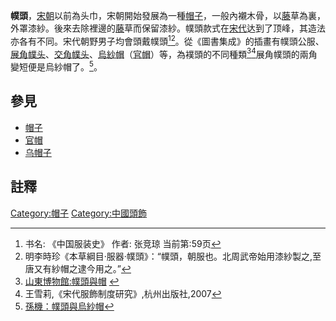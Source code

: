 '''幞頭'''，[[宋朝|宋朝]]以前為头巾，宋朝開始發展為一種[[帽子|帽子]]，一般內襯木骨，以[[藤|藤]]草為裏，外罩漆紗。後來去除裡邊的[[藤|藤]]草而保留漆紗。幞頭款式在[[宋代|宋代]]达到了顶峰，其造法亦各有不同。宋代朝野男子均會頭戴幞頭<ref>书名: 《中国服装史》 作者: 张竞琼 当前第:59页</ref><ref>明李時珍《本草綱目·服器·幞頭》：“幞頭，朝服也。北周武帝始用漆紗製之,至唐又有紗帽之逮今用之。”</ref>。從《圖書集成》的插畫有幞頭公服、[[展角幞头|展角幞头]]、[[交角幞头|交角幞头]]、[[烏紗帽|烏紗帽]]（[[官帽|官帽]]）等，為襆頭的不同種類<ref>[http://www.sdmuseum.com/lx_show.aspx?id=4757&cid=59 山東博物館:幞頭與帽] {{webarchive|url=https://web.archive.org/web/20131106012009/http://www.sdmuseum.com/lx_show.aspx?id=4757&cid=59 |date=2013-11-06 }}</ref><ref>王雪莉,《宋代服飾制度研究》,杭州出版社,2007</ref>展角幞頭的兩角變短便是烏紗帽了。<ref>[http://hanweiyang.cn/yang/dispbbs.asp?boardID=45&ID=68869&page=5 孫機：幞頭與烏紗帽]{{Dead link|date=2019年10月 |bot=InternetArchiveBot |fix-attempted=yes }}</ref>。
{{gallery|height=200
|File:Tang gao zu.jpg|[[唐高祖|唐高祖]]軟角幞頭
|File:Libai touxiang.jpg|[[李白|李白]]軟角幞頭
|File:Figures in a cortege, tomb of Li Xian, Tang Dynasty.jpg|[[唐朝|唐朝]]早期幞头 
|File:Wang Anshi.jpg|[[王安石|王安石]]展角幞頭
|File:Sima Guang 1.jpg|[[司马光|司马光]]展角幞頭
|File:Shen Kua sketch.jpg|[[沈括|沈括]]展角幞頭
|File:宋徽宗皇帝.jpg|[[宋徽宗|宋徽宗]]展角幞頭
|File:明太祖.jpg|[[明太祖|明太祖]]幞头（[[翼善冠|翼善冠]]）
|File:張居正-清晰版.jpeg|[[張居正|張居正]]烏紗帽
}}

==參見==
* [[帽子|帽子]]
* [[官帽|官帽]]
* [[乌帽子|乌帽子]]
== 註釋 ==
{{reflist|2}}
{{Clothes-stub}}

[[Category:帽子|Category:帽子]]
[[Category:中國頭飾|Category:中國頭飾]]